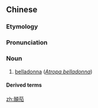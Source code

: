 ==Chinese==
{{zh-forms|s=颠茄|crazy; deranged|lit=crazy eggplant}}
{{zh-wp}}

===Etymology===
{{rfe|zh|why doesn't it use the 癲 character?}}

===Pronunciation===
{{zh-pron
|m=diānqié
|cat=n
}}

===Noun===
{{zh-noun}}

# [[belladonna]] (''[[Atropa belladonna]]'')

====Derived terms====
{{zh-der|顛茄鹼}}

{{zh-cat|Nightshades}}

[[zh:顛茄]]